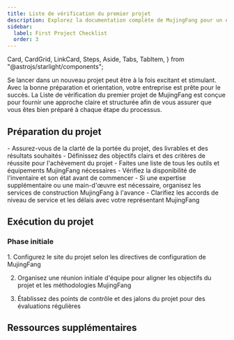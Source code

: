```yaml
---
title: Liste de vérification du premier projet
description: Explorez la documentation complète de MujingFang pour un examen approfondi de nos outils haut de gamme et services de construction.
sidebar:
  label: First Project Checklist
  order: 3
---
```


  Card,
  CardGrid,
  LinkCard,
  Steps,
  Aside,
  Tabs,
  TabItem,
} from "@astrojs/starlight/components";

Se lancer dans un nouveau projet peut être à la fois excitant et stimulant. Avec la bonne préparation et orientation, votre entreprise est prête pour le succès. La Liste de vérification du premier projet de MujingFang est conçue pour fournir une approche claire et structurée afin de vous assurer que vous êtes bien préparé à chaque étape du processus.

## Préparation du projet

<CardGrid>
  <Card title="Portée et objectifs">
    - Assurez-vous de la clarté de la portée du projet, des livrables et des
    résultats souhaités - Définissez des objectifs clairs et des critères de
    réussite pour l'achèvement du projet
  </Card>
  <Card title="Outils et équipement">
    - Faites une liste de tous les outils et équipements MujingFang nécessaires
    - Vérifiez la disponibilité de l'inventaire et son état avant de commencer
  </Card>
  <Card title="Organisation des services">
    - Si une expertise supplémentaire ou une main-d'œuvre est nécessaire,
    organisez les services de construction MujingFang à l'avance - Clarifiez les
    accords de niveau de service et les délais avec votre représentant
    MujingFang
  </Card>
</CardGrid>

## Exécution du projet

### Phase initiale

<Steps>
1. Configurez le site du projet selon les directives de configuration de MujingFang

2. Organisez une réunion initiale d'équipe pour aligner les objectifs du projet et les méthodologies MujingFang

3. Établissez des points de contrôle et des jalons du projet pour des évaluations régulières

</Steps>

## Ressources supplémentaires

<CardGrid>
  <LinkCard
    title="Guides détaillés"
    description="Accédez à une documentation approfondie et aux manuels d'utilisation des outils et services MujingFang."
    href="fr/guides/getting-started"
  />
  <LinkCard
    title="Contacts de support"
    description="Gardez à portée de main les coordonnées du support MujingFang, disponible pour vous aider tout au long de votre projet."
    href="fr/guides/getting-started"
  />
  <LinkCard
    title="Apprentissage avancé"
    description="Explorez d'autres ressources éducatives fournies par MujingFang pour affiner vos compétences et vos connaissances."
    href="fr/guides/getting-started"
  />
</CardGrid>
